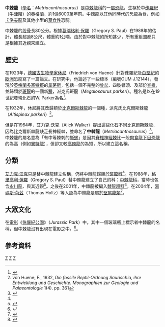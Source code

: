 {{Automatic Taxobox
| taxon = Metriacanthosaurus
| status = fossil
| fossil_range = 中[[侏羅紀|侏羅紀]],{{fossilrange|160}}
| image = Metriacanthosaurus.jpg
| image_caption = 中棘龍的想像圖
| authority = [[艾力克·沃克|Walker]], 1964
| type_species = '''派克氏中棘龍<br>''Metriacanthosaurus parkeri'''''
| type_species_authority = ([[休尼|von Huene]], 1923) 
}}

'''中棘龍'''（[[學名|學名]]：''Metriacanthosaurus''）是[[中棘龍科|中棘龍科]]的一[[屬|屬]][[恐龍|恐龍]]，生存於中[[侏羅紀|侏羅紀]]（[[牛津階|牛津階]]）的[[英格蘭|英格蘭]]，約1億6000萬年前。中棘龍以其他同時代的恐龍為食，例如[[卡洛夫龍|卡洛夫龍]]及其他小型的[[草食性|草食性]]恐龍。

中棘龍的[[股骨|股骨]]長80公分。根據[[葛瑞格利·保羅|葛瑞格利·保羅]]（Gregory S. Paul）在1988年的估計，體長超過8公尺，體重約1公噸。由於對中棘龍的所知甚少，所有重組圖都只是根據其近親來建立。

==歷史==
在1923年，[[德國|德國]][[古生物學家|古生物學家]][[休尼|休尼]]（Friedrich von Huene）針對侏羅紀及[[白堊紀|白堊紀]]的[[歐洲|歐洲]]恐龍寫了一篇論文。在研究中，他論述了一些標本（編號OUM J.12144），發現於[[英格蘭|英格蘭]][[多塞特郡|多塞特郡]]的[[韋茅斯|韋茅斯]]，包括一個不完整的[[骨盆|骨盆]]、四肢骨頭、及部份[[脊椎|脊椎]]，並歸類於[[斑龍|斑龍]]的一個新[[種|種]]，派克氏斑龍（''Megalosaurus parkeri''）。種名是以在19世紀發現化石的W. Parker為名<ref name=huene1923>{{Cite journal|author=F. v. Huene|year=1923|title=Carnivorous Saurischia in Europe since the Triassic|journal=Bulletin of the Geological Society of America|volume=34|pages=449-458}}</ref>。

在1932年，休尼將其改歸類於[[比克爾斯棘龍|比克爾斯棘龍]]的一個種，派克氏比克爾斯棘龍（''Altispinax parkeri''）<ref>von Huene, F., 1932, ''Die fossile Reptil-Ordnung Saurischia, ihre Entwicklung und Geschichte. Monographien zur Geologie und Palaeontologie'' 1(4). pp. 361</ref>。

但是在1964年，[[艾力克·沃克|艾力克·沃克]]（Alick Walker）提出這些[[化石|化石]]不同比克爾斯棘龍，因為比克爾斯棘龍缺乏長神經棘，並命名了'''中棘龍'''（''Metriacanthosaurus''）<ref name=walker1964>{{Cite journal|author=A. D. Walker|year=1964|title=Triassic reptiles from the Elgin area: Ornithosuchus and the origin of carnosaurs|journal=Philosophical Transactions of the Royal Society of London, Series B, Biological Sciences|volume=248|pages=53-134}}</ref>。中棘龍的屬名意為「有中等棘刺的[[蜥蜴|蜥蜴]]」是因其[[脊椎|脊椎]][[神經棘|神經棘]]比一般[[肉食龍下目|肉食龍下目]][[恐龍|恐龍]]的為高（例如[[異特龍|異特龍]]），但卻又較[[高棘龍|高棘龍]]的為短，所以建立這名稱。

==分類==
[[艾力克·沃克|艾力克·沃克]]只是替中棘龍建立名稱，仍將中棘龍歸類於[[斑龍科|斑龍科]]<ref name=walker1964/>。在1988年，[[格里高利·保羅|格里高利·保羅]]（Gregory S. Paul）替中棘龍建立了自己的科：[[中棘龍科|中棘龍科]]，當時也包含[[永川龍|永川龍]]、與其近親<ref name=paul1988>{{Cite book|author=G. S. Paul|year=1988|title=Predatory Dinosaurs of the World|url=https://archive.org/details/predatorydinosau00paul|publisher=Simon & Schuster|location=New York|pages=[https://archive.org/details/predatorydinosau00paul/page/n4 1]-464}}</ref>。之後在2001年，中棘龍被編入[[棘龍超科|棘龍超科]]<ref name=allain2001>{{Cite journal|author=R. Allain|year=2001|title=Redescription de ''Streptospondylus altdorfensis'', le dinosaure théropode de Cuvier, du Jurassique de Normandie|journal=Geodiversitas|volume=23|issue=3|pages=349-367}}</ref>。在2004年，[[湯瑪斯·荷茲|湯瑪斯·荷茲]]（Thomas Holtz）等人認為中棘龍是屬於[[堅尾龍類|堅尾龍類]]<ref name=holtz2004>{{Cite book|author=T. R. Holtz, R. E. Molnar, and P. J. Currie|year=2004|chapter=Basal Tetanurae|editor=D. B. Weishampel, P. Dodson, & H. Osmólska (eds.)|title=The Dinosauria|edition=second edition|publisher=University of California Press|location=Berkeley|pages=71-110}}</ref>。

==大眾文化==
在[[電影|電影]]《[[侏儸紀公園|侏儸紀公園]]》（''Jurassic Park''）中，其中一個玻璃瓶上標示者中棘龍的名稱，但中棘龍沒有出現在電影之中。<ref name="holtz">{{cite mailing list|title=Re: ''Metriacanthosaurus''|last=Holtz|first=Thomas R.|mailinglist=[http://dml.cmnh.org/ Dinosaur Mailing List]|url=http://dml.cmnh.org/1998Mar/msg00058.html|date=1998-03-02|accessdate=2009-01-03|archive-date=2009-07-14|archive-url=https://web.archive.org/web/20090714170851/http://dml.cmnh.org/1998Mar/msg00058.html|dead-url=no}}</ref>。

==參考資料==
{{reflist}}
{{Theropoda|A.}}

{{Taxonbar|from=Q1957207}}

[[Category:侏羅紀恐龍|Z]]
[[Category:歐洲恐龍|Z]]
[[Category:中華盜龍科|Z]]
